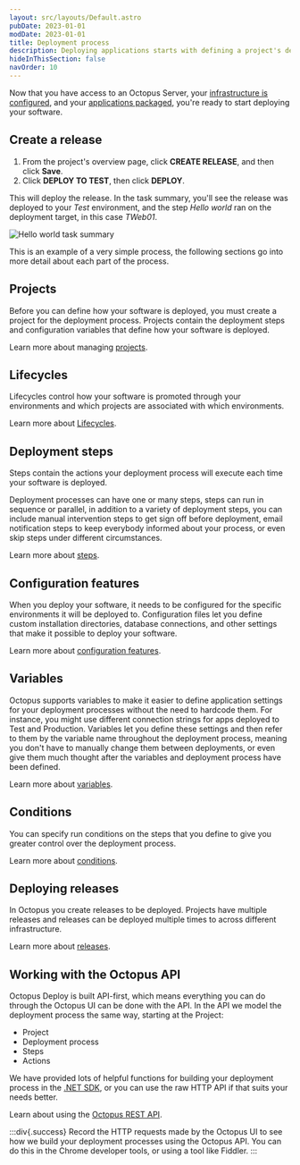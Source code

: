 ```yaml
---
layout: src/layouts/Default.astro
pubDate: 2023-01-01
modDate: 2023-01-01
title: Deployment process
description: Deploying applications starts with defining a project's deployment process.
hideInThisSection: false
navOrder: 10
---
```


Now that you have access to an Octopus Server, your [infrastructure is configured](/docs/infrastructure/), and your [applications packaged](/docs/packaging-applications), you're ready to start deploying your software.

<DeploymentProcess />

<HelloWorldDeploymentProcess />

## Create a release

1. From the project's overview page, click **CREATE RELEASE**, and then click **Save**.
1. Click **DEPLOY TO TEST**, then click **DEPLOY**.

This will deploy the release. In the task summary, you'll see the release was deployed to your *Test* environment, and the step *Hello world* ran on the deployment target, in this case *TWeb01*.

![Hello world task summary](/docs/projects/deployment-process/images/hello-world.png "width=500")

This is an example of a very simple process, the following sections go into more detail about each part of the process.

## Projects

Before you can define how your software is deployed, you must create a project for the deployment process. Projects contain the deployment steps and configuration variables that define how your software is deployed.

Learn more about managing [projects](/docs/projects).

## Lifecycles

Lifecycles control how your software is promoted through your environments and which projects are associated with which environments.

Learn more about [Lifecycles](/docs/releases/lifecycles).

## Deployment steps

Steps contain the actions your deployment process will execute each time your software is deployed.

Deployment processes can have one or many steps, steps can run in sequence or parallel, in addition to a variety of deployment steps, you can include manual intervention steps to get sign off before deployment, email notification steps to keep everybody informed about your process, or even skip steps under different circumstances.

Learn more about [steps](/docs/projects/steps).

## Configuration features

When you deploy your software, it needs to be configured for the specific environments it will be deployed to. Configuration files let you define custom installation directories, database connections, and other settings that make it possible to deploy your software.

Learn more about [configuration features](/docs/projects/steps/configuration-features).

## Variables

Octopus supports variables to make it easier to define application settings for your deployment processes without the need to hardcode them. For instance, you might use different connection strings for apps deployed to Test and Production. Variables let you define these settings and then refer to them by the variable name throughout the deployment process, meaning you don't have to manually change them between deployments, or even give them much thought after the variables and deployment process have been defined.

Learn more about [variables](/docs/projects/variables).

## Conditions

You can specify run conditions on the steps that you define to give you greater control over the deployment process.

Learn more about [conditions](/docs/projects/steps/conditions).

## Deploying releases

In Octopus you create releases to be deployed. Projects have multiple releases and releases can be deployed multiple times to across different infrastructure.

Learn more about [releases](/docs/releases).

## Working with the Octopus API

Octopus Deploy is built API-first, which means everything you can do through the Octopus UI can be done with the API. In the API we model the deployment process the same way, starting at the Project:

- Project
- Deployment process
- Steps
- Actions

We have provided lots of helpful functions for building your deployment process in the [.NET SDK](/docs/octopus-rest-api/octopus.client), or you can use the raw HTTP API if that suits your needs better.

Learn about using the [Octopus REST API](/docs/octopus-rest-api).

:::div{.success}
Record the HTTP requests made by the Octopus UI to see how we build your deployment processes using the Octopus API. You can do this in the Chrome developer tools, or using a tool like Fiddler.
:::
